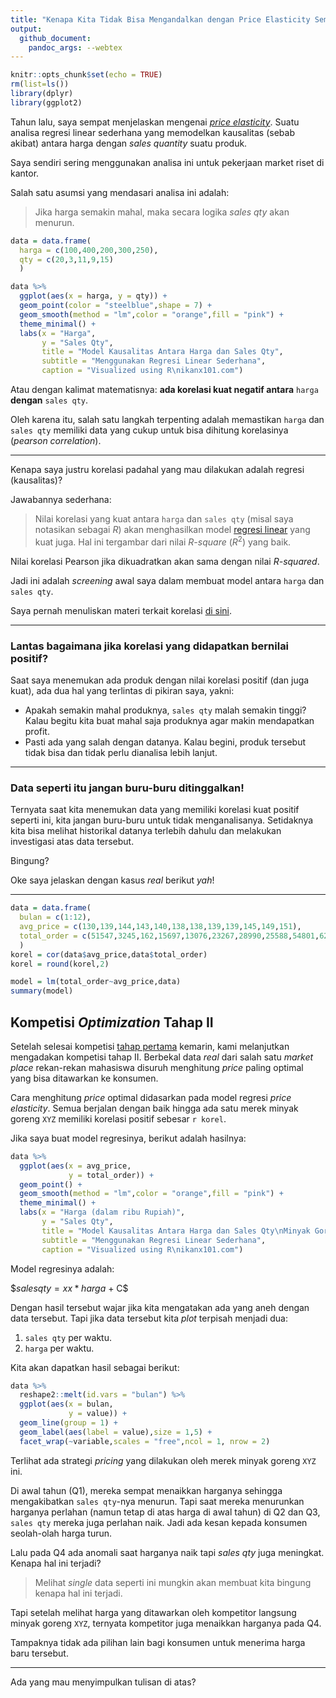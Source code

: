 ```yaml
---
title: "Kenapa Kita Tidak Bisa Mengandalkan dengan Price Elasticity Semata?"
output: 
  github_document:
    pandoc_args: --webtex
---
```


```r
knitr::opts_chunk$set(echo = TRUE)
rm(list=ls())
library(dplyr)
library(ggplot2)
```


Tahun lalu, saya sempat menjelaskan mengenai [_price elasticity_](https://ikanx101.com/blog/blog-posting-regresi/). Suatu analisa regresi linear sederhana yang memodelkan kausalitas (sebab akibat) antara harga dengan _sales quantity_ suatu produk.

Saya sendiri sering menggunakan analisa ini untuk pekerjaan market riset di kantor. 

Salah satu asumsi yang mendasari analisa ini adalah:

> Jika harga semakin mahal, maka secara logika _sales qty_ akan menurun.

```r
data = data.frame(
  harga = c(100,400,200,300,250),
  qty = c(20,3,11,9,15)
  ) 

data %>%
  ggplot(aes(x = harga, y = qty)) +
  geom_point(color = "steelblue",shape = 7) +
  geom_smooth(method = "lm",color = "orange",fill = "pink") +
  theme_minimal() +
  labs(x = "Harga",
       y = "Sales Qty",
       title = "Model Kausalitas Antara Harga dan Sales Qty",
       subtitle = "Menggunakan Regresi Linear Sederhana",
       caption = "Visualized using R\nikanx101.com")
```

Atau dengan kalimat matematisnya: __ada korelasi kuat negatif antara__ `harga` __dengan__ `sales qty`. 

Oleh karena itu, salah satu langkah terpenting adalah memastikan `harga` dan `sales qty` memiliki data yang cukup untuk bisa dihitung korelasinya (_pearson correlation_).

---

Kenapa saya justru korelasi padahal yang mau dilakukan adalah regresi (kausalitas)?

Jawabannya sederhana:

> Nilai korelasi yang kuat antara `harga` dan `sales qty` (misal saya notasikan sebagai $R$) akan menghasilkan model [regresi linear](https://ikanx101.com/blog/belajar-regresi/) yang kuat juga. Hal ini tergambar dari nilai _R-square_ ($R^2$) yang baik.

Nilai korelasi Pearson jika dikuadratkan akan sama dengan nilai _R-squared_.

Jadi ini adalah _screening_ awal saya dalam membuat model antara `harga` dan `sales qty`.

Saya pernah menuliskan materi terkait korelasi [di sini](https://ikanx101.com/blog/materi-korelasi/).

---

### Lantas bagaimana jika korelasi yang didapatkan bernilai positif?

Saat saya menemukan ada produk dengan nilai korelasi positif (dan juga kuat), ada dua hal yang terlintas di pikiran saya, yakni:

- Apakah semakin mahal produknya, `sales qty` malah semakin tinggi? Kalau begitu kita buat mahal saja produknya agar makin mendapatkan profit.
- Pasti ada yang salah dengan datanya. Kalau begini, produk tersebut tidak bisa dan tidak perlu dianalisa lebih lanjut.

---

### Data seperti itu jangan buru-buru ditinggalkan!

Ternyata saat kita menemukan data yang memiliki korelasi kuat positif seperti ini, kita jangan buru-buru untuk tidak menganalisanya. Setidaknya kita bisa melihat historikal datanya terlebih dahulu dan melakukan investigasi atas data tersebut.

Bingung?

Oke saya jelaskan dengan kasus _real_ berikut _yah_!

---

```r
data = data.frame(
  bulan = c(1:12),
  avg_price = c(130,139,144,143,140,138,138,139,139,145,149,151),
  total_order = c(51547,3245,162,15697,13076,23267,28990,25588,54801,62303,53544,65673)
  )
korel = cor(data$avg_price,data$total_order)
korel = round(korel,2)

model = lm(total_order~avg_price,data)
summary(model)
```

## Kompetisi _Optimization_ Tahap II

Setelah selesai kompetisi [tahap pertama](https://ikanx101.com/blog/binary-marketplace/) kemarin, kami melanjutkan mengadakan kompetisi tahap II. Berbekal data _real_ dari salah satu _market place_ rekan-rekan mahasiswa disuruh menghitung _price_ paling optimal yang bisa ditawarkan ke konsumen.

Cara menghitung _price_ optimal didasarkan pada model regresi _price elasticity_. Semua berjalan dengan baik hingga ada satu merek minyak goreng `XYZ` memiliki korelasi positif sebesar `r korel`.

Jika saya buat model regresinya, berikut adalah hasilnya:

```r
data %>% 
  ggplot(aes(x = avg_price,
             y = total_order)) + 
  geom_point() +
  geom_smooth(method = "lm",color = "orange",fill = "pink") +
  theme_minimal() +
  labs(x = "Harga (dalam ribu Rupiah)",
       y = "Sales Qty",
       title = "Model Kausalitas Antara Harga dan Sales Qty\nMinyak Goreng Merek XYZ Kemasan Tertentu",
       subtitle = "Menggunakan Regresi Linear Sederhana",
       caption = "Visualized using R\nikanx101.com")
```

Model regresinya adalah:

$$salesqty = xx*harga$ + C$

Dengan hasil tersebut wajar jika kita mengatakan ada yang aneh dengan data tersebut. Tapi jika data tersebut kita _plot_ terpisah menjadi dua:

1. `sales qty` per waktu.
1. `harga` per waktu.

Kita akan dapatkan hasil sebagai berikut:

```r
data %>% 
  reshape2::melt(id.vars = "bulan") %>% 
  ggplot(aes(x = bulan,
             y = value)) +
  geom_line(group = 1) +
  geom_label(aes(label = value),size = 1,5) +
  facet_wrap(~variable,scales = "free",ncol = 1, nrow = 2)
```

Terlihat ada strategi _pricing_ yang dilakukan oleh merek minyak goreng `XYZ` ini.

Di awal tahun (Q1), mereka sempat menaikkan harganya sehingga mengakibatkan `sales qty`-nya menurun. Tapi saat mereka menurunkan harganya perlahan (namun tetap di atas harga di awal tahun) di Q2 dan Q3, `sales qty` mereka juga perlahan naik. Jadi ada kesan kepada konsumen seolah-olah harga turun. 

Lalu pada Q4 ada anomali saat harganya naik tapi _sales qty_ juga meningkat. Kenapa hal ini terjadi?

> Melihat _single_ data seperti ini mungkin akan membuat kita bingung kenapa hal ini terjadi.

Tapi setelah melihat harga yang ditawarkan oleh kompetitor langsung minyak goreng `XYZ`, ternyata kompetitor juga menaikkan harganya pada Q4.

Tampaknya tidak ada pilihan lain bagi konsumen untuk menerima harga baru tersebut.

---

Ada yang mau menyimpulkan tulisan di atas?
